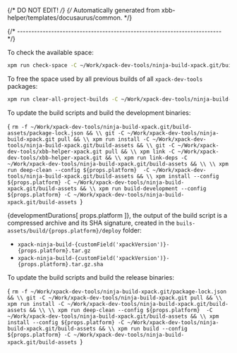{/* DO NOT EDIT! */}
{/* Automatically generated from xbb-helper/templates/docusaurus/common. */}




{/* ------------------------------------------------------------------------ */}

To check the available space:

```sh
xpm run check-space -C ~/Work/xpack-dev-tools/ninja-build-xpack.git/build-assets
```

To free the space used by all previous builds of all `xpack-dev-tools` packages:

```sh
xpm run clear-all-project-builds -C ~/Work/xpack-dev-tools/ninja-build-xpack.git/build-assets
```

To update the build scripts and build the development binaries:

<CodeBlock language="sh"> {
`rm -f ~/Work/xpack-dev-tools/ninja-build-xpack.git/build-assets/package-lock.json && \\
git -C ~/Work/xpack-dev-tools/ninja-build-xpack.git pull && \\
xpm run install -C ~/Work/xpack-dev-tools/ninja-build-xpack.git/build-assets && \\
git -C ~/Work/xpack-dev-tools/xbb-helper-xpack.git pull && \\
xpm link -C ~/Work/xpack-dev-tools/xbb-helper-xpack.git && \\
xpm run link-deps -C ~/Work/xpack-dev-tools/ninja-build-xpack.git/build-assets && \\
\\
xpm run deep-clean --config ${props.platform}  -C ~/Work/xpack-dev-tools/ninja-build-xpack.git/build-assets && \\
xpm install --config ${props.platform} -C ~/Work/xpack-dev-tools/ninja-build-xpack.git/build-assets && \\
xpm run build-development --config ${props.platform} -C ~/Work/xpack-dev-tools/ninja-build-xpack.git/build-assets
`} </CodeBlock>

{developmentDurations[ props.platform ]}, the output of the build script is a compressed
archive and its SHA signature, created in
the <code>buils-assets/build/{props.platform}/deploy</code> folder:

* <code>xpack-ninja-build-{customField('xpackVersion')}-{props.platform}.tar.gz</code>
* <code>xpack-ninja-build-{customField('xpackVersion')}-{props.platform}.tar.gz.sha</code>

To update the build scripts and build the release binaries:

<CodeBlock language="sh"> {
`rm -f ~/Work/xpack-dev-tools/ninja-build-xpack.git/package-lock.json && \\
git -C ~/Work/xpack-dev-tools/ninja-build-xpack.git pull && \\
xpm run install -C ~/Work/xpack-dev-tools/ninja-build-xpack.git/build-assets && \\
\\
xpm run deep-clean --config ${props.platform}  -C ~/Work/xpack-dev-tools/ninja-build-xpack.git/build-assets && \\
xpm install --config ${props.platform} -C ~/Work/xpack-dev-tools/ninja-build-xpack.git/build-assets && \\
xpm run build --config ${props.platform} -C ~/Work/xpack-dev-tools/ninja-build-xpack.git/build-assets
`} </CodeBlock>
